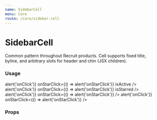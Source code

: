 ```yaml
---
name: SidebarCell
menu: Core
route: /core/sidebar-cell
---
```



# SidebarCell

Common pattern throughout Recruit products. Cell supports fixed title, byline, and arbitrary slots for header and chin (JSX children).

### Usage

<Playground>
  <div className="max-w-xs bg-blue-100">
    <SidebarCell
      title="Account Executive"
      byline="California, Utah, Colorado, Remote"
      header="Last edit: 7 days ago"
      onClick={() => alert('onClick')}
      onStarClick={() => alert('onStarClick')}
      isActive
    />
    <SidebarCell
      title="Head of Product"
      byline="Europe, United States, Remote"
      header="Last edit: 1 month ago"
      onClick={() => alert('onClick')}
      onStarClick={() => alert('onStarClick')}
      isStarred
    />
    <SidebarCell
      title="Strategic Project Manager"
      byline="United States, Remote"
      header="Last edit: 2 days ago"
      onClick={() => alert('onClick')}
      onStarClick={() => alert('onStarClick')}
    />
    <SidebarCell
      title="Super Long Copywriter Head of Overflow"
      byline="United States, Remote"
      header="Last edit: 1 year ago"
      onClick={() => alert('onClick')}
      onStarClick={() => alert('onStarClick')}
    />
  </div>
</Playground>

### Props

<Props of={SidebarCell} />
